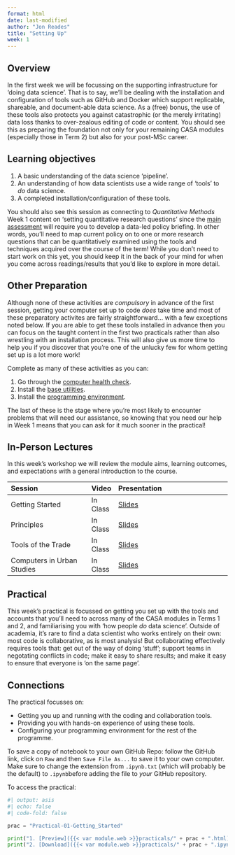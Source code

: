 ```yaml
---
format: html
date: last-modified
author: "Jon Reades"
title: "Setting Up"
week: 1
---
```


## Overview

In the first week we will be focussing on the supporting infrastructure for 'doing data science'. That is to say, we'll be dealing with the installation and configuration of tools such as GitHub and Docker which support replicable, shareable, and document-able data science. As a (free) bonus, the use of these tools also protects you against catastrophic (or the merely irritating) data loss thanks to over-zealous editing of code or content. You should see this as preparing the foundation not only for your remaining CASA modules (especially those in Term 2) but also for your post-MSc career.

::: {.callout-important}
## Learning objectives

1. A basic understanding of the data science 'pipeline'.
2. An understanding of how data scientists use a wide range of 'tools' to *do* data science.
3. A completed installation/configuration of these tools.
::: 

You should also see this session as connecting to _Quantitative Methods_ Week 1 content on 'setting quantitative research questions' since the [main assessment](../assessments/index.qmd) will require you to develop a data-led policy briefing. In other words, you'll need to map current policy on to one or more research questions that can be quantitatively examined using the tools and techniques acquired over the course of the term! While you don't need to start work on this yet, you should keep it in the back of your mind for when you come across readings/results that you'd like to explore in more detail.

## Other Preparation

Although none of these activities are *compulsory* in advance of the first session, getting your computer set up to code *does* take time and most of these preparatory activites are fairly straightforward... with a few exceptions noted below. If you are able to get these tools installed in advance then you can focus on the taught content in the first two practicals rather than also wrestling with an installation process. This will also give us more time to help you if you discover that you're one of the unlucky few for whom getting set up is a lot more work!

::: {.callout-tip}
Complete as many of these activities as you can:

1. Go through the [computer health check]({{< var module.sds >}}setup/health.html).
2. Install the [base utilities]({{< var module.sds >}}setup/base.html).
3. Install the [programming environment]({{< var module.sds >}}setup/installation.html).
:::

The last of these is the stage where you're most likely to encounter problems that will need our assistance, so knowing that you need our help in Week 1 means that you can ask for it much sooner in the practical!

## In-Person Lectures

In this week's workshop we will review the module aims, learning outcomes, and expectations with a general introduction to the course.

| Session            | Video |  Presentation             |
| :----------------- | :---- | :------------------------ |
| Getting Started    | In Class | [Slides](../lectures/{{< meta week >}}.1-Getting_Started.qmd)   |
| Principles         | In Class | [Slides](../lectures/{{< meta week >}}.2-Principles.qmd)   |
| Tools of the Trade | In Class | [Slides](../lectures/{{< meta week >}}.3-Tools.qmd) |
| Computers in Urban Studies | In Class | [Slides](../lectures/{{< meta week >}}.4-Computers_in_Urban_Studies.qmd) | 

## Practical

This week's practical is focussed on getting you set up with the tools and accounts that you'll need to across many of the CASA modules in Terms 1 and 2, and familiarising you with 'how people *do* data science'. Outside of academia, it's rare to find a data scientist who works entirely on their own: most code is collaborative, as is most analysis! But collaborating effectively requires tools that: get out of the way of doing 'stuff'; support teams in negotating conflicts in code; make it easy to share results; and make it easy to ensure that everyone is 'on the same page'.

::: {.callout-tip}

## Connections

The practical focusses on:

- Getting you up and running with the coding and collaboration tools.
- Providing you with hands-on experience of using these tools.
- Configuring your programming environment for the rest of the programme.

:::

:::{.callout-note}

To save a copy of notebook to your own GitHub Repo: follow the GitHub link, click on `Raw` and then `Save File As...` to save it to your own computer. Make sure to change the extension from `.ipynb.txt` (which will probably be the default) to `.ipynb`before adding the file to *your* GitHub repository.

:::

To access the practical:

```python
#| output: asis
#| echo: false
#| code-fold: false

prac = "Practical-01-Getting_Started"

print("1. [Preview]({{< var module.web >}}practicals/" + prac + ".html)")
print("2. [Download]({{< var module.web >}}practicals/" + prac + ".ipynb)")

```
